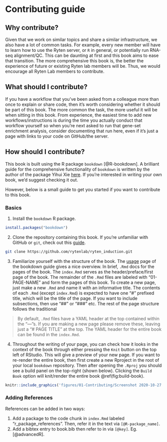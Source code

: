# Contributing guide {#contribute}

## Why contribute?

Given that we work on similar topics and share a similar infrastructure, we also have a lot of common tasks. For example, every new member will have to learn how to use the Ryten server, or `R` in general, or potentially run RNA-seq alignment/QC. This can be daunting at first and this book aims to ease that transition. The more comprehensive this book is, the better the experience of future or existing Ryten lab members will be. Thus, we would encourage all Ryten Lab members to contribute.
 
## What should I contribute? 

If you have a workflow that you've been asked from a colleague more than once to explain or share code, then it's worth considering whether it should be part of this book. The more common the task, the more useful it will be when sitting in this book. From experience, the easiest time to add new workflows/instructions is during the time you actually conduct that workflow yourself so when you're next asked to run that gene-set enrichment analysis, consider documenting that run here, even if it's just a page with links to your code on GitHub/the server. 

## How should I contribute? 

This book is built using the R package `bookdown` [@R-bookdown]. A brilliant guide for the comprehensive functionality of `bookdown` is written by the author of the package Yihui Xie [here](https://bookdown.org/yihui/bookdown/). If you're interested in writing your own book, we'd suggest checking it out. 

However, below is a small guide to get you started if you want to contribute to this book. 

### Basics 

1. Install the `bookdown` R package. 

```r
install.packages("bookdown")
```

2. Clone the repository containing this book. If you're unfamiliar with GitHub or `git`, check out this [guide](https://happygitwithr.com/).

```bash
git clone https://github.com/rytenlab/ryten_induction.git
```

3. Familiarize yourself with the structure of the book. The [usage](https://bookdown.org/yihui/bookdown/usage.html) page of the bookdown guide gives a nice overview. In brief, `.Rmd` docs for the pages of the book. The `index.Rmd` serves as the header/preface/first page of the book. The remainder of the `.Rmd` files are labeled with "01-PAGE-NAME" and form the pages of this book. To create a new page, just make a new `.Rmd` and name it with an informative title. The contents of each `.Rmd` (except `index.Rmd`) is expected to have one "#" prefixed title, which will be the title of the page. If you want to include subsections, then use "##" or "###" etc. The rest of the page structure follows the traditional 

> By default, `.Rmd` files have a YAML header at the top contained within the "---"s. If you are making a new page please remove these, leaving just a "# PAGE TITLE" at the top. The YAML header for the entire book can be found in the `index.Rmd`. 

4. Throughout the writing of your page, you can check how it looks in the context of the book through either pressing the `Knit` button on the top left of RStudio. This will give a preview of your new page. If you want to re-render the entire book, then first create a new Rproject in the root of your local `bookdown` repository. Then after opening the `.Rproj` you should see a build panel on the top-right (shown below). Clicking the `Build Book` option will knit/render the entire book \@ref(fig:build-book).

```r
knitr::include_graphics('figures/01-Contributing/Screenshot 2020-10-27 at 12.32.29.png')
```

### Adding References

References can be added in two ways: 

1. Add a package to the code chunk in `index.Rmd` labeled "r_package_references". Then, refer it in the text via `[@R-package_name]`. 
2. Add a bibtex entry to book.bib then refer to in via `[@key]`. Eg. [@advancedR].  




